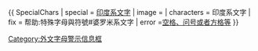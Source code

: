 {{ SpecialChars
| special    = [[婆罗米系文字|印度系文字]]
| image      = {{{image|Example.of.complex.text.rendering.svg}}}
| characters = 印度系文字
| fix        = 帮助:特殊字母與符號#婆罗米系文字
| error      =[[亂碼|空格、问号或者方格等]]
}}<noinclude> {{documentation}}[[Category:外文字母警示信息框]] </noinclude>